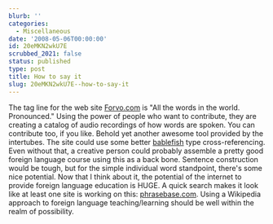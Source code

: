 ```yaml
---
blurb: ''
categories:
  - Miscellaneous
date: '2008-05-06T00:00:00'
id: 20eMKN2wkU7E
scrubbed_2021: false
status: published
type: post
title: How to say it
slug: 20eMKN2wkU7E--how-to-say-it
---
```


The tag line for the web site [Forvo.com](http://forvo.com/) is
"All the words in the world. Pronounced." Using the power of people
who want to contribute, they are creating a catalog of audio
recordings of how words are spoken. You can contribute too, if you
like. Behold yet another awesome tool provided by the intertubes.
The site could use some better
[bablefish](http://babelfish.altavista.com/) type
cross-referencing. Even without that, a creative person could
probably assemble a pretty good foreign language course using this
as a back bone. Sentence construction would be tough, but for the
simple individual word standpoint, there's some nice potential. Now
that I think about it, the potential of the internet to provide
foreign language education is HUGE. A quick search makes it look
like at least one site is working on this:
[phrasebase.com](http://www.phrasebase.com/english/). Using a
Wikipedia approach to foreign language teaching/learning should be
well within the realm of possibility.
